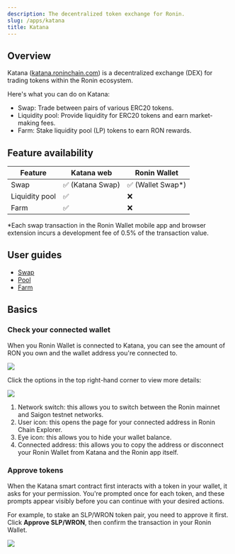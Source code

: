 ```yaml
---
description: The decentralized token exchange for Ronin.
slug: /apps/katana
title: Katana
---
```



## Overview

Katana ([katana.roninchain.com](https://app.roninchain.com/swap)) is a decentralized exchange (DEX) for trading tokens within the Ronin ecosystem. 

Here's what you can do on Katana:

* Swap: Trade between pairs of various ERC20 tokens.
* Liquidity pool: Provide liquidity for ERC20 tokens and earn market-making fees.
* Farm: Stake liquidity pool (LP) tokens to earn RON rewards.

## Feature availability

|Feature|Katana web|Ronin Wallet|
|---|---|---|
|Swap|✅ (Katana Swap)|✅ (Wallet Swap\*)|
|Liquidity pool|✅|❌|
|Farm|✅|❌|

\*Each swap transaction in the Ronin Wallet mobile app and browser extension incurs a development fee of 0.5% of the transaction value.

## User guides

* [Swap](./guides/swap.mdx)
* [Pool](./guides/pool.mdx)
* [Farm](./guides/farm.mdx)

## Basics

### Check your connected wallet

When you Ronin Wallet is connected to Katana, you can see the amount of RON you own and the wallet address you're connected to.

<img src={walletBalance} width={1000} />

Click the options in the top right-hand corner to view more details:

<img src={walletOptions} width={1000} />

1. Network switch: this allows you to switch between the Ronin mainnet and Saigon testnet networks.
2. User icon: this opens the page for your connected address in Ronin Chain Explorer.
3. Eye icon: this allows you to hide your wallet balance.
4. Connected address: this allows you to copy the address or disconnect your Ronin Wallet from Katana and the Ronin app itself.

### Approve tokens

When the Katana smart contract first interacts with a token in your wallet, it asks for your permission. You're prompted once for each token, and these prompts appear visibly before you can continue with your desired actions. 

For example, to stake an SLP/WRON token pair, you need to approve it first. Click **Approve SLP/WRON**, then confirm the transaction in your Ronin Wallet.

<img src={approveTokens} width={1000} />

